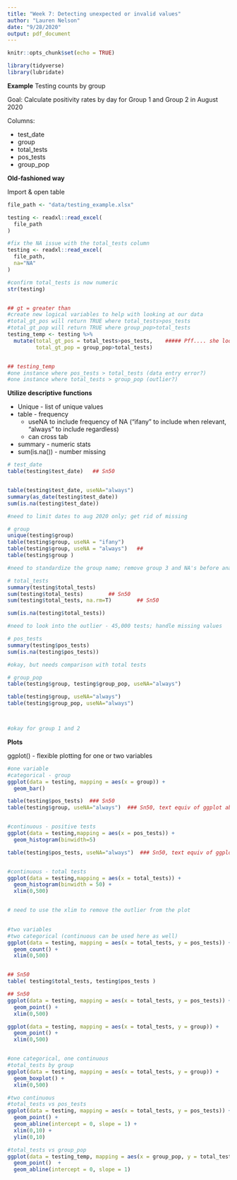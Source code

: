 ```yaml
---
title: "Week 7: Detecting unexpected or invalid values"
author: "Lauren Nelson"
date: "9/28/2020"
output: pdf_document
---
```


```r
knitr::opts_chunk$set(echo = TRUE)

library(tidyverse)
library(lubridate)
```

**Example**
Testing counts by group

Goal: Calculate positivity rates by day for Group 1 and Group 2 in August 2020

Columns:

* test_date
* group
* total_tests
* pos_tests
* group_pop


**Old-fashioned way**

Import & open table 
```r

file_path <- "data/testing_example.xlsx"

testing <- readxl::read_excel(
  file_path
)

#fix the NA issue with the total_tests column
testing <- readxl::read_excel(
  file_path,
  na="NA"
)

#confirm total_tests is now numeric
str(testing)


## gt = greater than
#create new logical variables to help with looking at our data
#total_gt_pos will return TRUE where total_tests>pos_tests
#total_gt_pop will return TRUE where group_pop>total_tests
testing_temp <- testing %>%
  mutate(total_gt_pos = total_tests>pos_tests,    ##### Pff.... she looked at col with FALSE as result!  more logical to be less_than, sritct, no <= .   # video ~8:03   (or i guess she is looking for TRUE to say data pass validation test, those that are FALSE fail validation)
         total_gt_pop = group_pop>total_tests)


## testing_temp 
#one instance where pos_tests > total_tests (data entry error?)
#one instance where total_tests > group_pop (outlier?)

```

**Utilize descriptive functions**

* Unique - list of unique values
* table - frequency
  + useNA to include frequency of NA ("ifany" to include when relevant, "always" to include regardless)
  + can cross tab
* summary - numeric stats
* sum(is.na()) - number missing
```r
# test_date
table(testing$test_date)   ## Sn50


table(testing$test_date, useNA="always")
summary(as_date(testing$test_date))
sum(is.na(testing$test_date))

#need to limit dates to aug 2020 only; get rid of missing

# group
unique(testing$group)
table(testing$group, useNA = "ifany")
table(testing$group, useNA = "always")   ##
table(testing$group )

#need to standardize the group name; remove group 3 and NA's before analyzing

# total_tests
summary(testing$total_tests)
sum(testing$total_tests)        ## Sn50
sum(testing$total_tests, na.rm=T)        ## Sn50

sum(is.na(testing$total_tests))

#need to look into the outlier - 45,000 tests; handle missing values

# pos_tests
summary(testing$pos_tests)
sum(is.na(testing$pos_tests))

#okay, but needs comparison with total tests

# group_pop
table(testing$group, testing$group_pop, useNA="always")

table(testing$group, useNA="always")
table(testing$group_pop, useNA="always")



#okay for group 1 and 2


```

**Plots**

ggplot() - flexible plotting for one or two variables
```r

#one variable
#categorical - group
ggplot(data = testing, mapping = aes(x = group)) +
  geom_bar()

table(testing$pos_tests)  ### Sn50
table(testing$group, useNA="always")  ### Sn50, text equiv of ggplot above


#continuous - positive tests
ggplot(data = testing,mapping = aes(x = pos_tests)) +
  geom_histogram(binwidth=5)

table(testing$pos_tests, useNA="always")  ### Sn50, text equiv of ggplot above, but need to use some group_by a/o case_when to have mul values binned to same column


#continuous - total tests
ggplot(data = testing,mapping = aes(x = total_tests)) +
  geom_histogram(binwidth = 50) +
  xlim(0,500)


# need to use the xlim to remove the outlier from the plot
  
```


```r

#two variables
#two categorical (continuous can be used here as well)
ggplot(data = testing, mapping = aes(x = total_tests, y = pos_tests)) + 
  geom_count() +
  xlim(0,500)


## Sn50
table( testing$total_tests, testing$pos_tests )

## Sn50
ggplot(data = testing, mapping = aes(x = total_tests, y = pos_tests)) + 
  geom_point() +
  xlim(0,500)

ggplot(data = testing, mapping = aes(x = total_tests, y = group)) + 
  geom_point() +
  xlim(0,500)


#one categorical, one continuous 
#total_tests by group
ggplot(data = testing, mapping = aes(x = total_tests, y = group)) + 
  geom_boxplot() +
  xlim(0,500)

#two continuous
#total_tests vs pos_tests
ggplot(data = testing, mapping = aes(x = total_tests, y = pos_tests)) + 
  geom_point() +
  geom_abline(intercept = 0, slope = 1) +
  xlim(0,10) +
  ylim(0,10)

#total_tests vs group_pop
ggplot(data = testing_temp, mapping = aes(x = group_pop, y = total_tests)) + 
  geom_point()  +
  geom_abline(intercept = 0, slope = 1) 

```








